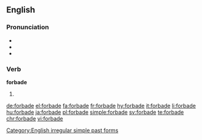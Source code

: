 ==English==

===Pronunciation===
* {{IPA|/fə(ɹ)ˈbæd/|/fə(ɹ)ˈbeɪd/}}
* {{audio|en-us-forbade.ogg|Audio (US)|lang=en}}
* {{rhymes|eɪd}}

===Verb===
'''forbade'''
# {{en-simple past of|forbid}}

[[Category:English irregular simple past forms]]

[[de:forbade]]
[[el:forbade]]
[[fa:forbade]]
[[fr:forbade]]
[[hy:forbade]]
[[it:forbade]]
[[li:forbade]]
[[hu:forbade]]
[[ja:forbade]]
[[pl:forbade]]
[[simple:forbade]]
[[sv:forbade]]
[[te:forbade]]
[[chr:forbade]]
[[vi:forbade]]